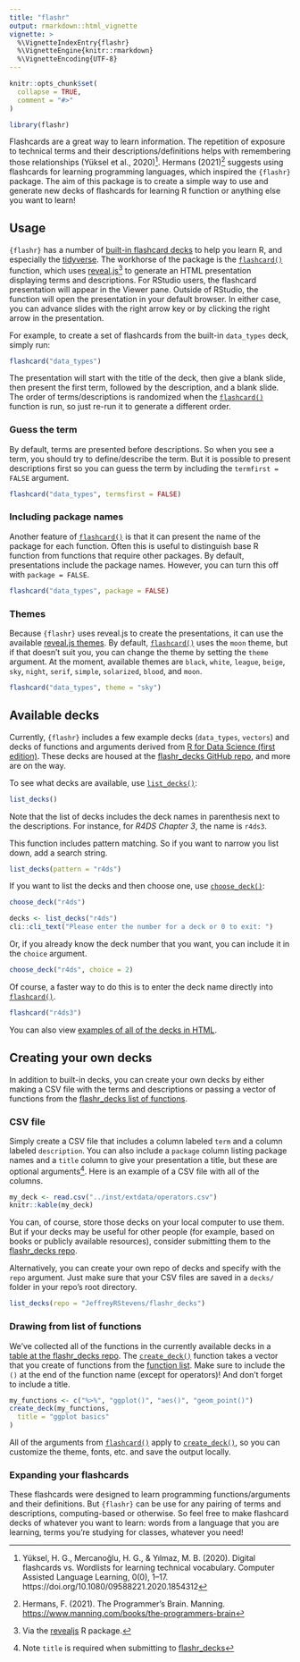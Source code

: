```yaml
---
title: "flashr"
output: rmarkdown::html_vignette
vignette: >
  %\VignetteIndexEntry{flashr}
  %\VignetteEngine{knitr::rmarkdown}
  %\VignetteEncoding{UTF-8}
---
```


```r
knitr::opts_chunk$set(
  collapse = TRUE,
  comment = "#>"
)
```

```r
library(flashr)
```

Flashcards are a great way to learn information. The repetition of exposure to technical terms and their descriptions/definitions helps with remembering those relationships (Yüksel et al., 2020)^[Yüksel, H. G., Mercanoğlu, H. G., & Yılmaz, M. B. (2020). Digital flashcards vs. Wordlists for learning technical vocabulary. Computer Assisted Language Learning, 0(0), 1–17. https://doi.org/10.1080/09588221.2020.1854312]. Hermans (2021)^[Hermans, F. (2021). The Programmer’s Brain. Manning. [https://www.manning.com/books/the-programmers-brain](https://www.manning.com/books/the-programmers-brain)] suggests using flashcards for learning programming languages, which inspired the `{flashr}` package. The aim of this package is to create a simple way to use and generate new decks of flashcards for learning R function or anything else you want to learn!

## Usage
`{flashr}` has a number of [built-in flashcard decks](https://github.com/JeffreyRStevens/flashr_decks) to help you learn R, and especially the [tidyverse](https://tidyverse.org/). The workhorse of the package is the [`flashcard()`](https://jeffreyrstevens.github.io/flashr/reference/flashcard.html) function, which uses [reveal.js](https://revealjs.com/)^[Via the [revealjs](https://github.com/rstudio/revealjs) R package.] to generate an HTML presentation displaying terms and descriptions. For RStudio users, the flashcard presentation will appear in the Viewer pane. Outside of RStudio, the function will open the presentation in your default browser. In either case, you can advance slides with the right arrow key or by clicking the right arrow in the presentation.

For example, to create a set of flashcards from the built-in `data_types` deck, simply run:
```r
flashcard("data_types")
```
The presentation will start with the title of the deck, then give a blank slide, then present the first term, followed by the description, and a blank slide. The order of terms/descriptions is randomized when the [`flashcard()`](https://jeffreyrstevens.github.io/flashr/reference/flashcard.html) function is run, so just re-run it to generate a different order.

### Guess the term
By default, terms are presented before descriptions. So when you see a term, you should try to define/describe the term. But it is possible to present descriptions first so you can guess the term by including the `termfirst = FALSE` argument.
```r
flashcard("data_types", termsfirst = FALSE)
```

### Including package names
Another feature of [`flashcard()`](https://jeffreyrstevens.github.io/flashr/reference/flashcard.html) is that it can present the name of the package for each function. Often this is useful to distinguish base R function from functions that require other packages. By default, presentations include the package names. However, you can turn this off with `package = FALSE`.

```r
flashcard("data_types", package = FALSE)
```

### Themes
Because `{flashr}` uses reveal.js to create the presentations, it can use the available [reveal.js themes](https://revealjs.com/themes/). By default, [`flashcard()`](https://jeffreyrstevens.github.io/flashr/reference/flashcard.html) uses the `moon` theme, but if that doesn't suit you, you can change the theme by setting the `theme` argument. At the moment, available themes are `black`, `white`, `league`, `beige`, `sky`, `night`, `serif`, `simple`, `solarized`, `blood`, and `moon`.
```r
flashcard("data_types", theme = "sky")
```

## Available decks
Currently, `{flashr}` includes a few example decks (`data_types`, `vectors`) and decks of functions and arguments derived from [R for Data Science (first edition)](https://r4ds.had.co.nz/). These decks are housed at the [flashr_decks GitHub repo](https://github.com/JeffreyRStevens/flashr_decks), and more are on the way.

To see what decks are available, use [`list_decks()`](https://jeffreyrstevens.github.io/flashr/reference/list_decks.html):
```r
list_decks()
```

Note that the list of decks includes the deck names in parenthesis next to the descriptions. For instance, for _R4DS Chapter 3_, the name is `r4ds3`.

This function includes pattern matching. So if you want to narrow you list down, add a search string.
```r
list_decks(pattern = "r4ds")
```

If you want to list the decks and then choose one, use [`choose_deck()`](https://jeffreyrstevens.github.io/flashr/reference/choose_deck.html):
```r
choose_deck("r4ds")
```

```r
decks <- list_decks("r4ds")
cli::cli_text("Please enter the number for a deck or 0 to exit: ")
```

Or, if you already know the deck number that you want, you can include it in the `choice` argument.

```r
choose_deck("r4ds", choice = 2)
```

Of course, a faster way to do this is to enter the deck name directly into [`flashcard()`](https://jeffreyrstevens.github.io/flashr/reference/flashcard.html). 
```r
flashcard("r4ds3")
```

You can also view [examples of all of the decks in HTML](https://jeffreyrstevens.github.io/flashr_decks/decks.html).

## Creating your own decks

In addition to built-in decks, you can create your own decks by either making a CSV file with the terms and descriptions or passing a vector of functions from the [flashr_decks list of functions](https://jeffreyrstevens.github.io/flashr_decks/functions.html). 

### CSV file

Simply create a CSV file that includes a column labeled `term` and a column labeled `description`. You can also include a `package` column listing package names and a `title` column to give your presentation a title, but these are optional arguments^[Note `title` is required when submitting to [flashr_decks](https://github.com/JeffreyRStevens/flashr_decks)]. Here is an example of a CSV file with all of the columns.

```r
my_deck <- read.csv("../inst/extdata/operators.csv")
knitr::kable(my_deck)
```

You can, of course, store those decks on your local computer to use them. But if your decks may be useful for other people (for example, based on books or publicly available resources), consider submitting them to the [flashr_decks repo](https://github.com/JeffreyRStevens/flashr_decks/).

Alternatively, you can create your own repo of decks and specify with the `repo` argument. Just make sure that your CSV files are saved in a `decks/` folder in your repo's root directory.
```r
list_decks(repo = "JeffreyRStevens/flashr_decks")
```

### Drawing from list of functions

We've collected all of the functions in the currently available decks in a [table at the flashr_decks repo](https://jeffreyrstevens.github.io/flashr_decks/functions.html). The [`create_deck()`](https://jeffreyrstevens.github.io/flashr/reference/create_deck.html) function takes a vector that you create of functions from the [function list](https://jeffreyrstevens.github.io/flashr_decks/functions.html). Make sure to include the `()` at the end of the function name (except for operators)! And don't forget to include a title.

```r
my_functions <- c("%>%", "ggplot()", "aes()", "geom_point()")
create_deck(my_functions,
  title = "ggplot basics"
)
```

All of the arguments from [`flashcard()`](https://jeffreyrstevens.github.io/flashr/reference/flashcard.html) apply to [`create_deck()`](https://jeffreyrstevens.github.io/flashr/reference/create_deck.html), so you can customize the theme, fonts, etc. and save the output locally.

### Expanding your flashcards

These flashcards were designed to learn programming functions/arguments and their definitions. But `{flashr}` can be use for any pairing of terms and descriptions, computing-based or otherwise. So feel free to make flashcard decks of whatever you want to learn: words from a language that you are learning, terms you're studying for classes, whatever you need!
